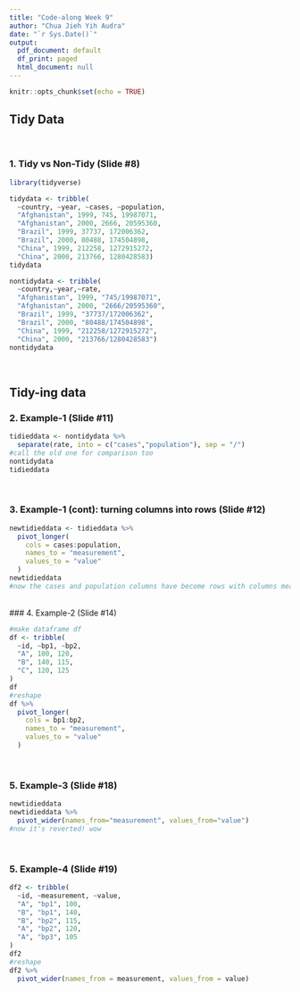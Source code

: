```yaml
---
title: "Code-along Week 9"
author: "Chua Jieh Yih Audra"
date: "`r Sys.Date()`"
output:
  pdf_document: default
  df_print: paged
  html_document: null
---
```



```r
knitr::opts_chunk$set(echo = TRUE)
```

## Tidy Data
<br>

### 1. Tidy vs Non-Tidy (Slide #8)

```r
library(tidyverse)

tidydata <- tribble(
  ~country, ~year, ~cases, ~population,
  "Afghanistan", 1999, 745, 19987071,
  "Afghanistan", 2000, 2666, 20595360,
  "Brazil", 1999, 37737, 172006362,
  "Brazil", 2000, 80488, 174504898,
  "China", 1999, 212258, 1272915272,
  "China", 2000, 213766, 1280428583)
tidydata

nontidydata <- tribble(
  ~country,~year,~rate,
  "Afghanistan", 1999, "745/19987071",
  "Afghanistan", 2000, "2666/20595360",
  "Brazil", 1999, "37737/172006362",
  "Brazil", 2000, "80488/174504898",
  "China", 1999, "212258/1272915272",
  "China", 2000, "213766/1280428583")
nontidydata

```
<br>

## Tidy-ing data

### 2. Example-1 (Slide #11)

```r
tidieddata <- nontidydata %>%
  separate(rate, into = c("cases","population"), sep = "/")
#call the old one for comparison too
nontidydata
tidieddata
```
<br>

### 3. Example-1 (cont): turning columns into rows (Slide #12)

```r
newtidieddata <- tidieddata %>%
  pivot_longer(
    cols = cases:population,
    names_to = "measurement",
    values_to = "value"
  )
newtidieddata
#now the cases and population columns have become rows with columns measurement type and value
```
<br>
### 4. Example-2 (Slide #14)

```r
#make dataframe df
df <- tribble(
  ~id, ~bp1, ~bp2,
  "A", 100, 120,
  "B", 140, 115,
  "C", 120, 125
)
df
#reshape
df %>%
  pivot_longer(
    cols = bp1:bp2,
    names_to = "measurement",
    values_to = "value"
  )
```
<br>

### 5. Example-3 (Slide #18)

```r
newtidieddata
newtidieddata %>%
  pivot_wider(names_from="measurement", values_from="value")
#now it's reverted! wow
```
<br>

### 5. Example-4 (Slide #19)

```r
df2 <- tribble(
  ~id, ~measurement, ~value,
  "A", "bp1", 100,
  "B", "bp1", 140,
  "B", "bp2", 115,
  "A", "bp2", 120,
  "A", "bp3", 105
)
df2
#reshape
df2 %>%
  pivot_wider(names_from = measurement, values_from = value)
```
